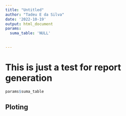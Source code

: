 ```yaml
---
title: "Untitled"
author: "Tadeu E da Silva"
date: '2022-10-19'
output: html_document
params:
  suma_table: 'NULL'
 
  
---
```


# This is just a test for report generation

```r

params$suma_table 

```

## Ploting 

```r


```

